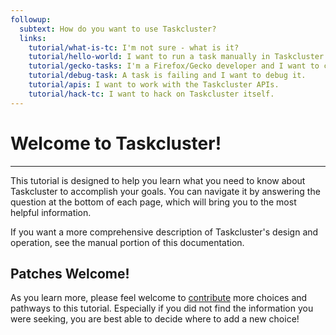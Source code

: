 ```yaml
---
followup:
  subtext: How do you want to use Taskcluster?
  links:
    tutorial/what-is-tc: I'm not sure - what is it?
    tutorial/hello-world: I want to run a task manually in Taskcluster.
    tutorial/gecko-tasks: I'm a Firefox/Gecko developer and I want to change builds or tests.
    tutorial/debug-task: A task is failing and I want to debug it.
    tutorial/apis: I want to work with the Taskcluster APIs.
    tutorial/hack-tc: I want to hack on Taskcluster itself.
---
```


# Welcome to Taskcluster!

---

This tutorial is designed to help you learn what you need to know about
Taskcluster to accomplish your goals. You can navigate it by answering the
question at the bottom of each page, which will bring you to the most helpful
information.

If you want a more comprehensive description of Taskcluster's design and
operation, see the manual portion of this documentation.

## Patches Welcome!

As you learn more, please feel welcome to [contribute](https://github.com/taskcluster/taskcluster-docs) more choices and pathways to this tutorial.
Especially if you did not find the information you were seeking, you are best able to decide where to add a new choice!
